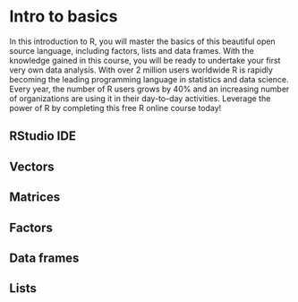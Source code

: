 # Intro to basics

In this introduction to R, you will master the basics of this beautiful open source language, including factors, lists and data frames. With the knowledge gained in this course, you will be ready to undertake your first very own data analysis. With over 2 million users worldwide R is rapidly becoming the leading programming language in statistics and data science. Every year, the number of R users grows by 40% and an increasing number of organizations are using it in their day-to-day activities. Leverage the power of R by completing this free R online course today!

## RStudio IDE


## Vectors

## Matrices

## Factors

## Data frames

## Lists